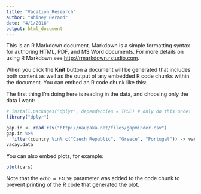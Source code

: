 ```yaml
---
title: "Vacation_Research"
author: "Whiney Berard"
date: "4/1/2016"
output: html_document
---
```


This is an R Markdown document. Markdown is a simple formatting syntax for authoring HTML, PDF, and MS Word documents. For more details on using R Markdown see <http://rmarkdown.rstudio.com>.

When you click the **Knit** button a document will be generated that includes both content as well as the output of any embedded R code chunks within the document. You can embed an R code chunk like this:


The first thing I'm doing here is reading in the data, and choosing only the data I want: 

```r
# install.packages("dplyr", dependencies = TRUE) # only do this once!
library("dplyr")

gap.in <- read.csv("http://naupaka.net/files/gapminder.csv")
gap.in %>%
  filter(country %in% c("Czech Republic", "Greece", "Portugal")) -> vacay.data
vacay.data
```

You can also embed plots, for example:

```r
plot(cars)
```

Note that the `echo = FALSE` parameter was added to the code chunk to prevent printing of the R code that generated the plot.
